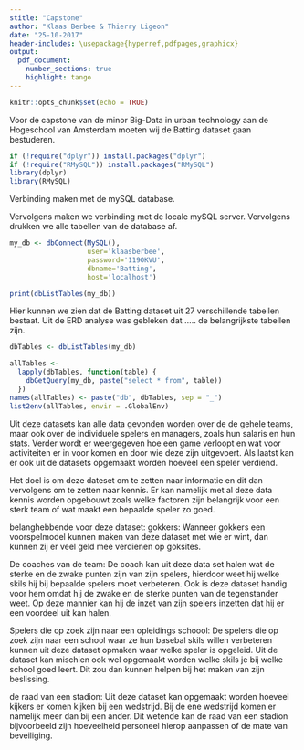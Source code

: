 ```yaml
---
stitle: "Capstone"
author: "Klaas Berbee & Thierry Ligeon"
date: "25-10-2017"
header-includes: \usepackage{hyperref,pdfpages,graphicx}
output: 
  pdf_document:
    number_sections: true
    highlight: tango
---
```


```r
knitr::opts_chunk$set(echo = TRUE)
```
\begin{titlepage}
\centering
	\includegraphics[width=0.15\textwidth]{intro}\par\vspace{1cm}
	{\scshape\LARGE Hogeschool van Amsterdam \par}
	\vspace{1cm}
	{\scshape\Large Capstone Big-Data in urban technology\par}
	\vspace{1.5cm}
	{\huge\bfseries Batting\par}
	\vspace{2cm}
	{\Large\itshape Klaas Berbee\par}
	{\Large\itshape Thierry Ligeon\par}
	\vfill
	supervised by\par
	Dr.~J.R. \textsc{Helmus}

	\vfill

% Bottom of the page
	{\large \today\par}


\end{titlepage}
\flushleft
\pagebreak
\tableofcontents
\pagebreak
\textit{this page is intentionally left blank}
\pagebreak
\section{Capstone Batting}
\textit{Klaas Berbee \& Thierry Ligeon}

Voor de capstone van de minor Big-Data in urban technology aan de Hogeschool van Amsterdam moeten wij de Batting dataset gaan bestuderen. 

```r
if (!require("dplyr")) install.packages("dplyr")
if (!require("RMySQL")) install.packages("RMySQL")
library(dplyr)
library(RMySQL)
```
\subsection{Data importeren via mySQL}
Verbinding maken met de mySQL database.

Vervolgens maken we verbinding met de locale mySQL server. Vervolgens drukken we alle tabellen van de database af.
```r
my_db <- dbConnect(MySQL(), 
                   user='klaasberbee', 
                   password='119OKVU', 
                   dbname='Batting', 
                   host='localhost')

print(dbListTables(my_db))
```
Hier kunnen we zien dat de Batting dataset uit 27 verschillende tabellen bestaat. Uit de ERD analyse was gebleken dat ..... de belangrijkste tabellen zijn.

```r
dbTables <- dbListTables(my_db)

allTables <-
  lapply(dbTables, function(table) {
    dbGetQuery(my_db, paste("select * from", table))
  })
names(allTables) <- paste("db", dbTables, sep = "_")
list2env(allTables, envir = .GlobalEnv)
```
Uit deze datasets kan alle data gevonden worden over de de gehele teams, maar ook over de individuele spelers en managers, zoals hun salaris en hun stats. Verder wordt er weergegeven hoe een game verloopt en wat voor activiteiten er in voor komen en door wie deze zijn uitgevoert. Als laatst kan er ook uit de datasets opgemaakt worden hoeveel een speler verdiend. 

Het doel is om deze dateset om te zetten naar informatie en dit dan vervolgens om te zetten naar kennis. Er kan namelijk met al deze data kennis worden opgebouwt zoals welke factoren zijn belangrijk voor een sterk team of wat maakt een bepaalde speler zo goed.

belanghebbende voor deze dataset:
gokkers: Wanneer gokkers een voorspelmodel kunnen maken van deze dataset met wie er wint, dan kunnen zij er veel geld mee verdienen op goksites.

De coaches van de team: De coach kan uit deze data set halen wat de sterke en de zwake punten zijn van zijn spelers, hierdoor weet hij welke skils hij bij bepaalde spelers moet verbeteren. Ook is deze dataset handig voor hem omdat hij de zwake en de sterke punten van de tegenstander weet. Op deze mannier kan hij de inzet van zijn spelers inzetten dat hij er een voordeel uit kan halen.

Spelers die op zoek zijn naar een opleidings schoool: De spelers die op zoek zijn naar een school waar ze hun basebal skils willen verbeteren kunnen uit deze dataset opmaken waar welke speler is opgeleid. Uit de dataset kan mischien ook wel opgemaakt worden welke skils je bij welke school goed leert. Dit zou dan kunnen helpen bij het maken van zijn beslissing.

de raad van een stadion: Uit deze dataset kan opgemaakt worden hoeveel kijkers er komen kijken bij een wedstrijd. Bij de ene wedstrijd komen er namelijk meer dan bij een ander. Dit wetende kan de raad van een stadion bijvoorbeeld zijn hoeveelheid personeel hierop aanpassen of de mate van beveiliging.